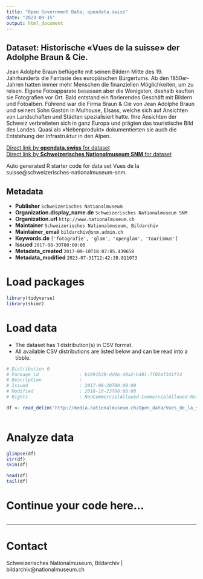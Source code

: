 ```yaml
---
title: "Open Government Data, opendata.swiss"
date: "2023-09-15"
output: html_document
---
```


## Dataset: Historische «Vues de la suisse» der Adolphe Braun & Cie.

Jean Adolphe Braun beflügelte mit seinen Bildern Mitte des 19. Jahrhunderts die Fantasie des europäischen Bürgertums. Ab den 1850er-Jahren hatten immer mehr Menschen die finanziellen Möglichkeiten, um zu reisen. Eigene Fotoapparate besassen aber die Wenigsten, deshalb kauften sie Fotografien vor Ort. Bald entstand ein florierendes Geschäft mit Bildern und Fotoalben. Führend war die Firma Braun & Cie von Jean Adolphe Braun und seinem Sohn Gaston in Mulhouse, Elsass, welche sich auf Ansichten von Landschaften und Städten spezialisiert hatte. Ihre Ansichten der Schweiz verbreiteten sich in ganz Europa und prägten das touristische Bild des Landes. Quasi als «Nebenprodukt» dokumentierten sie auch die Entstehung der Infrastruktur in den Alpen.

[Direct link by **opendata.swiss** for dataset](https://opendata.swiss/de/dataset/vues-de-la-suisse)<br>
[Direct link by **Schweizerisches Nationalmuseum SNM** for dataset](https://www.nationalmuseum.ch/sammlung_online/)

Auto generated R starter code for data set Vues de la suisse@schweizerisches-nationalmuseum-snm.

## Metadata

- **Publisher** `Schweizerisches Nationalmuseum`
- **Organization.display_name.de** `Schweizerisches Nationalmuseum SNM`
- **Organization.url** `http://www.nationalmuseum.ch`
- **Maintainer** `Schweizerisches Nationalmuseum, Bildarchiv`
- **Maintainer_email** `bildarchiv@snm.admin.ch`
- **Keywords.de** `['fotografie', 'glam', 'openglam', 'tourismus']`
- **Issued** `2017-08-30T00:00:00`
- **Metadata_created** `2017-09-10T18:07:05.439658`
- **Metadata_modified** `2023-07-31T12:42:38.811073`


# Load packages

```r

library(tidyverse)
library(skimr)

```

# Load data

-   The dataset has 1 distribution(s) in CSV format.
-   All available CSV distributions are listed below and can be read into a tibble.

```r

# Distribution 0
# Package_id               : b1091b39-dd9b-40a2-b481-7f02af341f14
# Description              : 
# Issued                   : 2017-08-30T00:00:00
# Modified                 : 2018-10-23T00:00:00
# Rights                   : NonCommercialAllowed-CommercialAllowed-ReferenceRequired

df <- read_delim('http://media.nationalmuseum.ch/Open_data/Vues_de_la_suisse.csv')



```

# Analyze data

```r

glimpse(df)
str(df)
skim(df)

head(df)
tail(df)

```

# Continue your code here...

```r

```

------------------------------------------------------------------------

# Contact

Schweizerisches Nationalmuseum, Bildarchiv | bildarchiv@nationalmuseum.ch
